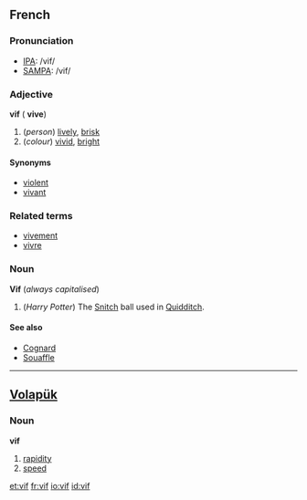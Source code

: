 ==French==

===Pronunciation===
*[[w:IPA|IPA]]: /vif/
*[[w:SAMPA|SAMPA]]: /vif/

===Adjective===
{{fr-infl-adj|sm=vif|sf=vive|pm=vifs|pf=vives|smp=vif|sfp=viv|pmp=vif|pfp=viv}}
'''vif''' ({{f}} '''vive''')

#(''person'') [[lively]], [[brisk]]
#(''colour'') [[vivid]], [[bright]]

====Synonyms====
*[[violent]]
*[[vivant]]

===Related terms===
*[[vivement]]
*[[vivre]]

===Noun===
'''Vif''' {{m}} (''always capitalised'')

# (''Harry Potter'') The [[Snitch]] ball used in [[Quidditch]].

====See also====
*[[Cognard]]
*[[Souaffle]]

----

==[[Volapük]]==
===Noun===
'''vif'''

# [[rapidity]] 
# [[speed]]

[[et:vif]]
[[fr:vif]]
[[io:vif]]
[[id:vif]]